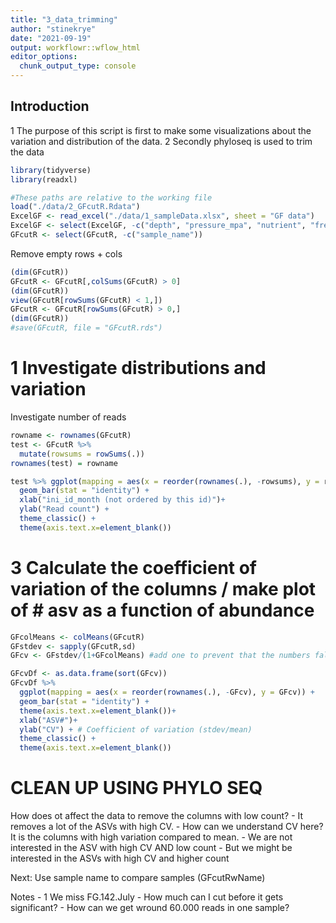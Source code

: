 ```yaml
---
title: "3_data_trimming"
author: "stinekrye"
date: "2021-09-19"
output: workflowr::wflow_html
editor_options:
  chunk_output_type: console
---
```


## Introduction

1 The purpose of this script is first to make some visualizations about the variation and distribution of the data.
2 Secondly phyloseq is used to trim the data

```r
library(tidyverse)
library(readxl)
```

```r
#These paths are relative to the working file
load("./data/2_GFcutR.Rdata")
ExcelGF <- read_excel("./data/1_sampleData.xlsx", sheet = "GF data")
ExcelGF <- select(ExcelGF, -c("depth", "pressure_mpa", "nutrient", "free_living_biofilm", "phosphate", "nitrate", "nitrite", "dic", "stdevdic")) #drop empty columns
GFcutR <- select(GFcutR, -c("sample_name"))
```
Remove empty rows + cols
```r
(dim(GFcutR))
GFcutR <- GFcutR[,colSums(GFcutR) > 0]
(dim(GFcutR))
view(GFcutR[rowSums(GFcutR) < 1,])
GFcutR <- GFcutR[rowSums(GFcutR) > 0,]
(dim(GFcutR))
#save(GFcutR, file = "GFcutR.rds")

```


# 1 Investigate distributions and variation

Investigate number of reads
```r
rowname <- rownames(GFcutR)
test <- GFcutR %>%
  mutate(rowsums = rowSums(.))
rownames(test) = rowname
```


```r
test %>% ggplot(mapping = aes(x = reorder(rownames(.), -rowsums), y = rowsums)) +
  geom_bar(stat = "identity") +
  xlab("ini_id_month (not ordered by this id)")+
  ylab("Read count") +
  theme_classic() +
  theme(axis.text.x=element_blank())
```
# 3 Calculate the coefficient of variation of the columns / make plot of # asv as a function of abundance

```r
GFcolMeans <- colMeans(GFcutR)
GFstdev <- sapply(GFcutR,sd)
GFcv <- GFstdev/(1+GFcolMeans) #add one to prevent that the numbers fall below 1!!!
```

```r
GFcvDf <- as.data.frame(sort(GFcv))
GFcvDf %>% 
  ggplot(mapping = aes(x = reorder(rownames(.), -GFcv), y = GFcv)) +
  geom_bar(stat = "identity") +
  theme(axis.text.x=element_blank())+
  xlab("ASV#")+
  ylab("CV") + # Coefficient of variation (stdev/mean)
  theme_classic() +
  theme(axis.text.x=element_blank())
```
# CLEAN UP USING PHYLO SEQ








How does ot affect the data to remove the columns with low count?
- It removes a lot of the ASVs with high CV.
- How can we understand CV here? It is the columns with high variation compared to mean. 
    - We are not interested in the ASV with high CV AND low count
    - But we might be interested in the ASVs with high CV and higher count




Next:
Use sample name to compare samples (GFcutRwName)


Notes
- 1 We miss FG.142.July
- How much can I cut before it gets significant?
- How can we get wround 60.000 reads in one sample?

